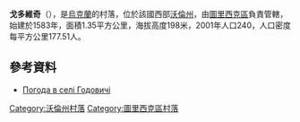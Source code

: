 {{coord|51|12|26|N|24|25|32|E|scale:30000|display=title}}

'''戈多維奇'''（{{lang-uk|Годовичі}}），是[[烏克蘭|烏克蘭]]的村落，位於該國西部[[沃倫州|沃倫州]]，由[[圖里西克區|圖里西克區]]負責管轄，始建於1583年，面積1.35平方公里，海拔高度198米，2001年人口240，人口密度每平方公里177.51人。

==參考資料==
* [http://weather.in.ua/ua/volynskaja/5331 Погода в селі Годовичі] {{Wayback|url=http://weather.in.ua/ua/volynskaja/5331 |date=20160305204943 }}

[[Category:沃倫州村落|Category:沃倫州村落]]
[[Category:圖里西克區村落|Category:圖里西克區村落]]


{{Volyn-geo-stub}}